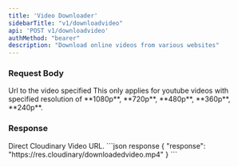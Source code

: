```yaml
---
title: 'Video Downloader'
sidebarTitle: "v1/downloadvideo"
api: 'POST v1/downloadvideo'
authMethod: "bearer"
description: "Download online videos from various websites"
---
```

### Request Body
<ParamField body="url" type="string" required>
Url to the video specified
</ParamField>

<ParamField body="resolution" type="string" >
This only applies for youtube videos with specified resolution of **1080p**, **720p**, **480p**, **360p**, **240p**.
</ParamField>

### Response
<ResponseField name="response" type="string">
Direct Cloudinary Video URL.
</ResponseField>

<ResponseExample>
```json response
{
  "response": "https://res.cloudinary/downloadedvideo.mp4"
}
```
</ResponseExample>